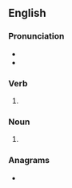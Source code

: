 {{also|Prides}}
==English==

===Pronunciation===
* {{IPA|en|/pɹaɪdz/}}
* {{rhymes|en|aɪdz|s=1}}

===Verb===
{{head|en|verb form}}

# {{en-third-person singular of|pride}}

===Noun===
{{head|en|noun form}}
# {{plural of|en|pride}}

===Anagrams===
* {{anagrams|en|a=deiprs|'spired|Spider|prised|re-dips|redips|risped|spider|spired}}